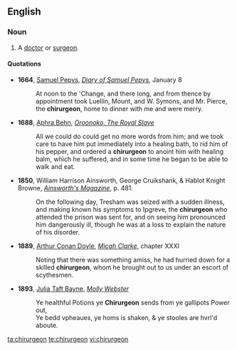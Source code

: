 ==English==
===Noun===
{{en-noun}}
# {{archaic}} A [[doctor]] or [[surgeon]].

====Quotations====
*'''1664''', [[w:Samuel Pepys|Samuel Pepys]], ''[[s:Diary of Samuel Pepys|Diary of Samuel Pepys]]'', January 8
*:At noon to the 'Change, and there long, and from thence by appointment took Luellin, Mount, and W. Symons, and Mr. Pierce, the '''chirurgeon''', home to dinner with me and were merry.
*'''1688''', [[w:Aphra Behn|Aphra Behn]], ''[[s:Oroonoko|Oroonoko, The Royal Slave]]''
*:All we could do could get no more words from him; and we took care to have him put immediately into a healing bath, to rid him of his pepper, and ordered a '''chirurgeon''' to anoint him with healing balm, which he suffered, and in some time he began to be able to walk and eat.
*'''1850''', William Harrison Ainsworth, George Cruikshank, & Hablot Knight Browne, ''[http://books.google.com/books?id=hDoFAAAAQAAJ&pg=PA481&dq=chirurgeon Ainsworth's Magazine]'', p. 481.
*:On the following day, Tresham was seized with a sudden illness, and making known his symptoms to Ipgreve, the '''chirurgeon''' who attended the prison was sent for, and on seeing him pronounced him dangerously ill, though he was at a loss to explain the nature of his disorder.
*'''1889''', [[w:Arthur Conan Doyle|Arthur Conan Doyle]], ''[[s:Micah Clarke|Micah Clarke]]'', chapter XXXI
*:Noting that there was something amiss, he had hurried down for a skilled '''chirurgeon''', whom he brought out to us under an escort of scythesmen.
*'''1893''', [[w:Julia Taft Bayne|Julia Taft Bayne]], ''[[s:Molly Webster|Molly Webster]]''
*:Ye healthful Potions ye '''Chirurgeon''' sends from ye gallipots Power out,<br/>Ye bedd vpheaues, ye homs is shaken, & ye stooles are hvrl'd aboute.

[[ta:chirurgeon]]
[[te:chirurgeon]]
[[vi:chirurgeon]]